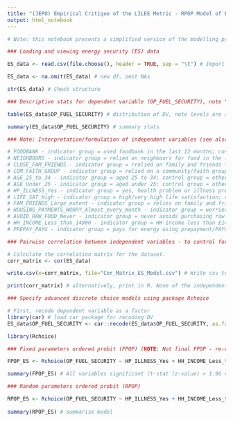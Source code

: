 ```yaml
---
title: "(JEPO) Empirical Critique of the LILEE Metric - RPOP Model of Energy Security"
output: html_notebook
---
```


```r
# Note: this notebook presents a simplified version of the modelling process, in other words, the stepwise regression phase is skipped (hence, a dataset containing only the final set of included variables is used) - please contact torran.semple@nottingham.ac.uk if you want to know more about this stage of the analysis
```


```r

### Loading and viewing energy security (ES) data

ES_data <- read.csv(file.choose(), header = TRUE, sep = "\t") # Import data (note: use 'NLAB-FS-Model-Data-Only')

ES_data <- na.omit(ES_data) # new df, omit NAs

str(ES_data) # Check structure

```


```r

### Descriptive stats for dependent variable (OP_FUEL_SECURITY), note "fuel security" and "energy security" are used interchangeably here

table(ES_data$OP_FUEL_SECURITY) # distribution of DV, note levels are as follows: Level 1 = very low energy security (i.e. those who struggle the most to afford sufficient energy); Level 2 = low energy security; Level 3 = marginal energy security; Level 4 = high energy security (those who can almost always afford sufficent energy)

summary(ES_data$OP_FUEL_SECURITY) # summary stats

```


```r
### Note: Interpretation/formulation of independent variables (see also d-stats and description of IVs in Table 5)

# FOODBANK - indicator group = used foodbank in the last 12 months; control = otherwise (i.e., not used foodbank in the last 12 months)
# NEIGHBOURS - indicator group = relied on neighbours for food in the last year; control group = otherwise
# CLOSE_FAM_FRIENDS - indicator group = rrelied on family and friends for food in the last year; control group = otherwise
# COM_FAITH_GROUP - indicator group = relied on a community/faith group for food in the last year; control group = otherwise
# AGE_25_to_34 - indicator group = aged 25 to 34; control group = other ages
# AGE_Under_25 - indicator group = aged under 25; control group = other ages
# HP_ILLNESS_Yes - indicator group = yes, health problem or illness present; control group = no, health problem or illness not present
# LIFE_SAT_High - indicator group = high/very high life satisfaction; control group = otherwise
# FAM_FRIENDS_Large_extent - indicator group = relies on family and friends to a large extent for general help; control group = otherwise
# HOUSING_PAYMENTS_WORRY_Almost_every_month - indicator group = worries about housing payments almost every month; control group = otherwise
# AVOID_RAW_FOOD_Never - indicator group = never avoids purchasing raw food; control group = otherwise
# HH_INCOME_Less_than_14900 - indicator group = HH income less than £14,900 per year; control group = otherwise
# PREPAY_PAYG - indicator group = pays for energy using prepayment/PAYG meter; control group = otherwise

```



```r

### Pairwise correlation between independent variables - to control for the effects of multi-collinearity

# Calculate the correlation matrix for the dataset.
corr_matrix <- cor(ES_data)

write.csv(x=corr_matrix, file="Cor_Matrix_ES_Model.csv") # Write csv to inspect correlation matrix in Excel - variables with correlation coefficients < -0.3 or > 0.3 not included in the same model to control for collinearity

print(corr_matrix) # alternatively, print in R. None of the independent variables have pairwise correlation coefficients <-0.3 or >0.3. 


```


```r

### Specify advanced discrete choice models using package Rchoice

# First, recode dependent variable as a factor
library(car) # load car package for recoding DV
ES_data$OP_FUEL_SECURITY <- car::recode(ES_data$OP_FUEL_SECURITY, as.factor=TRUE, "1=1; 2=2; 3=3; 4=4")

library(Rchoice)

### Fixed parameters ordered probit (FPOP) (NOTE: Not final FPOP - re-estimate after all variables in RPOP known)

FPOP_ES <- Rchoice(OP_FUEL_SECURITY ~ HP_ILLNESS_Yes + HH_INCOME_Less_than_14900 + AGE_Under_25 + AGE_25_to_34 + PREPAY_PAYG + NEIGHBOURS + COM_FAITH_GROUP + CLOSE_FAM_FRIENDS + FAM_FRIENDS_Large_extent + FOODBANK + AVOID_RAW_FOOD_Never + HOUSING_PAYMENTS_WORRY_Almost_every_month + LIFE_SAT_High, data=ES_data, family=ordinal("probit"))

summary(FPOP_ES) # All variables significant (t-stat (z-value) > 1.96 corresponding to p-value = 0.05), with the exception of 'AGE_25_to_34' which does produce a significant coefficient in the more advanced model - see below

```


```r

### Random parameters ordered probit (RPOP)

RPOP_ES <- Rchoice(OP_FUEL_SECURITY ~ HP_ILLNESS_Yes + HH_INCOME_Less_than_14900 + AGE_Under_25 + AGE_25_to_34 + PREPAY_PAYG + NEIGHBOURS + COM_FAITH_GROUP + CLOSE_FAM_FRIENDS + FAM_FRIENDS_Large_extent + FOODBANK + AVOID_RAW_FOOD_Never + HOUSING_PAYMENTS_WORRY_Almost_every_month + LIFE_SAT_High, data=ES_data, family=ordinal("probit"), ranp=c(HP_ILLNESS_Yes="n", AGE_Under_25="n", COM_FAITH_GROUP="n"), R=500)
    
summary(RPOP_ES) # summarise model


```

